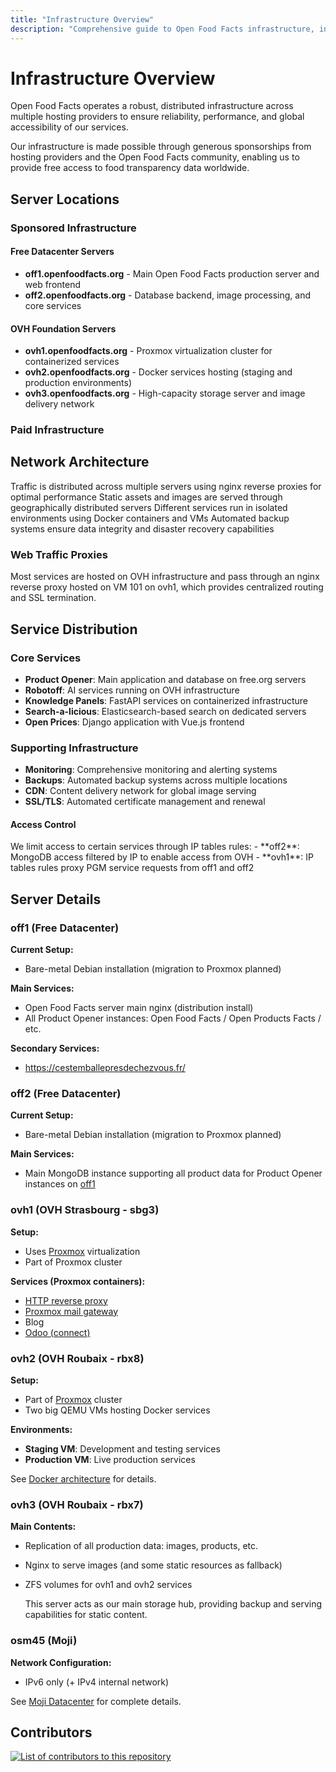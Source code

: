```yaml
---
title: "Infrastructure Overview"
description: "Comprehensive guide to Open Food Facts infrastructure, including server locations, network architecture, hosting providers, and service deployment."
---
```



# Infrastructure Overview

Open Food Facts operates a robust, distributed infrastructure across multiple hosting providers to ensure reliability, performance, and global accessibility of our services.

<Callout title="Community-Supported Infrastructure">
  Our infrastructure is made possible through generous sponsorships from hosting
  providers and the Open Food Facts community, enabling us to provide free
  access to food transparency data worldwide.
</Callout>

## Server Locations

### Sponsored Infrastructure

<Cards>
  <Card
    title="Free Datacenter"
    href="/docs/Infra/free-datacenter"
    description="Primary hosting sponsored by free.org - electricity, network and dedicated server hosting in France"
  />
  <Card
    title="OVH Foundation"
    href="/docs/Infra/ovh-servers"
    description="Three high-performance bare metal servers sponsored by OVH Foundation for scalable services"
  />
  <Card
    title="Moji Datacenter"
    href="/docs/Infra/moji-datacenter"
    description="High-performance specialized server sponsored by Moji for compute-intensive workloads"
  />
</Cards>

#### Free Datacenter Servers

- **off1.openfoodfacts.org** - Main Open Food Facts production server and web frontend
- **off2.openfoodfacts.org** - Database backend, image processing, and core services

#### OVH Foundation Servers

- **ovh1.openfoodfacts.org** - Proxmox virtualization cluster for containerized services
- **ovh2.openfoodfacts.org** - Docker services hosting (staging and production environments)
- **ovh3.openfoodfacts.org** - High-capacity storage server and image delivery network

### Paid Infrastructure

<Cards>
  <Card
    title="Kimsufi"
    href="/docs/Infra/kimsufi-servers"
    description="ks1.openfoodfacts.org - Cost-effective server at Kimsufi for development and testing"
  />
  <Card
    title="Hetzner Cloud"
    href="/docs/Infra/hetzner-servers"
    description="Flexible cloud servers at Hetzner for temporary workloads and scaling"
  />
</Cards>

## Network Architecture

<Steps>
  <Step title="Load Balancing">
    Traffic is distributed across multiple servers using nginx reverse proxies
    for optimal performance
  </Step>
  <Step title="Content Delivery">
    Static assets and images are served through geographically distributed
    servers
  </Step>
  <Step title="Service Isolation">
    Different services run in isolated environments using Docker containers and
    VMs
  </Step>
  <Step title="Backup & Recovery">
    Automated backup systems ensure data integrity and disaster recovery
    capabilities
  </Step>
</Steps>

### Web Traffic Proxies

<Callout type="info">
  Most services are hosted on OVH infrastructure and pass through an nginx
  reverse proxy hosted on VM 101 on ovh1, which provides centralized routing and
  SSL termination.
</Callout>

## Service Distribution

### Core Services

- **Product Opener**: Main application and database on free.org servers
- **Robotoff**: AI services running on OVH infrastructure
- **Knowledge Panels**: FastAPI services on containerized infrastructure
- **Search-a-licious**: Elasticsearch-based search on dedicated servers
- **Open Prices**: Django application with Vue.js frontend

### Supporting Infrastructure

- **Monitoring**: Comprehensive monitoring and alerting systems
- **Backups**: Automated backup systems across multiple locations
- **CDN**: Content delivery network for global image serving
- **SSL/TLS**: Automated certificate management and renewal

#### Access Control

<Callout type="info" title="IP Tables Rules">
  We limit access to certain services through IP tables rules: - **off2**:
  MongoDB access filtered by IP to enable access from OVH - **ovh1**: IP tables
  rules proxy PGM service requests from off1 and off2
</Callout>

## Server Details

### off1 (Free Datacenter)

<Card title="Main Production Server" description="Located at free.org - Main Open Food Facts services">

**Current Setup:**

- Bare-metal Debian installation (migration to Proxmox planned)

**Main Services:**

- Open Food Facts server main nginx (distribution install)
- All Product Opener instances: Open Food Facts / Open Products Facts / etc.

**Secondary Services:**

- https://cestemballepresdechezvous.fr/
  </Card>

### off2 (Free Datacenter)

<Card title="Database Server" description="Located at free.org - Main database infrastructure">

**Current Setup:**

- Bare-metal Debian installation (migration to Proxmox planned)

**Main Services:**

- Main MongoDB instance supporting all product data for Product Opener instances on [off1](#off1)
  </Card>

### ovh1 (OVH Strasbourg - sbg3)

<Card title="Proxmox Services" description="Small services and reverse proxy">

**Setup:**

- Uses [Proxmox](./proxmox) virtualization
- Part of Proxmox cluster

**Services (Proxmox containers):**

- [HTTP reverse proxy](./proxmox#http-reverse-proxy)
- [Proxmox mail gateway](./mail)
- Blog
- [Odoo (connect)](./odoo)
  </Card>

### ovh2 (OVH Roubaix - rbx8)

<Card title="Docker Services" description="Staging and production Docker environments">

**Setup:**

- Part of [Proxmox](./proxmox) cluster
- Two big QEMU VMs hosting Docker services

**Environments:**

- **Staging VM**: Development and testing services
- **Production VM**: Live production services

See [Docker architecture](./docker_architecture) for details.

</Card>

### ovh3 (OVH Roubaix - rbx7)

<Card title="Storage Server" description="Main storage and static content serving">

**Main Contents:**

- Replication of all production data: images, products, etc.
- Nginx to serve images (and some static resources as fallback)
- ZFS volumes for ovh1 and ovh2 services

  <Callout type="success" title="Storage Hub">
    This server acts as our main storage hub, providing backup and serving capabilities for static content.
  </Callout>
</Card>

### osm45 (Moji)

<Card title="IPv6 Infrastructure" description="Located at Moji datacenter">

**Network Configuration:**

- IPv6 only (+ IPv4 internal network)

See [Moji Datacenter](./moji-datacenter) for complete details.

</Card>

## Contributors

<a href="https://github.com/openfoodfacts/openfoodfacts-infrastructure/graphs/contributors">
  <img
    alt="List of contributors to this repository"
    src="https://contrib.rocks/image?repo=openfoodfacts/openfoodfacts-infrastructure"
  />
</a>
